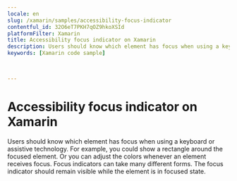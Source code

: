```yaml
---
locale: en
slug: /xamarin/samples/accessibility-focus-indicator
contentful_id: 32O6eT7PKH7qOZ9hkoXSId
platformFilter: Xamarin
title: Accessibility focus indicator on Xamarin
description: Users should know which element has focus when using a keyboard or assistive technology.
keywords: [Xamarin code sample]


	
---
```


# Accessibility focus indicator on Xamarin

Users should know which element has focus when using a keyboard or assistive technology. For example, you could show a rectangle around the focused element. Or you can adjust the colors whenever an element receives focus. Focus indicators can take many different forms. The focus indicator should remain visible while the element is in focused state.

<CodeSample id="accessibility-focus-indicator" locale="en" platform="xamarin"/>
